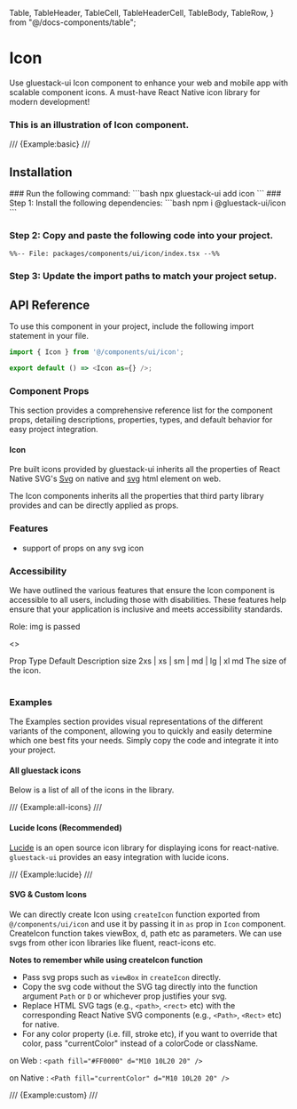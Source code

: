   Table,
  TableHeader,
  TableCell,
  TableHeaderCell,
  TableBody,
  TableRow,
} from "@/docs-components/table";

# Icon
Use gluestack-ui Icon component to enhance your web and mobile app with scalable component icons. A must-have React Native icon library for modern development!
### This is an illustration of Icon component.
/// {Example:basic} ///
## Installation

<Tabs>
<TabItem label="CLI">
### Run the following command:
  ```bash
  npx gluestack-ui add icon
  ```
</TabItem>
<TabItem label="Manual">
### Step 1: Install the following dependencies:
```bash
npm i @gluestack-ui/icon
```

### Step 2: Copy and paste the following code into your project.

```tsx
%%-- File: packages/components/ui/icon/index.tsx --%% 
```

### Step 3: Update the import paths to match your project setup.
</TabItem>
</Tabs>

## API Reference

To use this component in your project, include the following import statement in your file.

```ts
import { Icon } from '@/components/ui/icon';
```

```ts
export default () => <Icon as={} />;
```

### Component Props

This section provides a comprehensive reference list for the component props, detailing descriptions, properties, types, and default behavior for easy project integration.

#### Icon

Pre built icons provided by gluestack-ui inherits all the properties of React Native SVG's [Svg](https://github.com/software-mansion/react-native-svg/tree/main/Example) on native and [svg](https://developer.mozilla.org/en-US/docs/Web/SVG/Element/svg) html element on web.

The Icon components inherits all the properties that third party library provides and can be directly applied as props.

### Features

- support of props on any svg icon

### Accessibility

We have outlined the various features that ensure the Icon component is accessible to all users, including those with disabilities. These features help ensure that your application is inclusive and meets accessibility standards.

Role: img is passed

<>
<Table>
<TableHeader>
  <TableRow>
    <TableHeaderCell>Prop</TableHeaderCell>
    <TableHeaderCell>Type</TableHeaderCell>
    <TableHeaderCell>Default</TableHeaderCell>
    <TableHeaderCell>Description</TableHeaderCell>
  </TableRow>
  </TableHeader>
  <TableBody>
  <TableRow>
    <TableCell><InlineCode>size</InlineCode></TableCell>
    <TableCell>2xs | xs | sm | md | lg | xl</TableCell>
    <TableCell>md</TableCell>
    <TableCell>The size of the icon.</TableCell>
  </TableRow>
  </TableBody>
</Table>
</>

### Examples

The Examples section provides visual representations of the different variants of the component, allowing you to quickly and easily determine which one best fits your needs. Simply copy the code and integrate it into your project.

#### All gluestack icons

Below is a list of all of the icons in the library.

/// {Example:all-icons} ///

#### Lucide Icons (Recommended)

[Lucide](https://lucide.dev/docs/lucide-react-native) is an open source icon library for displaying icons for react-native. `gluestack-ui` provides an easy integration with lucide icons.

/// {Example:lucide} ///

#### SVG & Custom Icons

We can directly create Icon using `createIcon` function exported from `@/components/ui/icon` and use it by passing it in `as` prop in `Icon` component.
CreateIcon function takes viewBox, d, path etc as parameters. We can use svgs from other icon libraries like fluent, react-icons etc.

**Notes to remember while using createIcon function**

- Pass svg props such as `viewBox` in `createIcon` directly.
- Copy the svg code without the SVG tag directly into the function argument `Path` or `D` or whichever prop justifies your svg.
- Replace HTML SVG tags (e.g., `<path>`, `<rect>` etc) with the corresponding React Native SVG components (e.g., `<Path>`, `<Rect>` etc) for native.
- For any color property (i.e. fill, stroke etc), if you want to override that color, pass "currentColor" instead of a colorCode or className.

on Web :
`<path fill="#FF0000" d="M10 10L20 20" /> `

on Native :
`<Path fill="currentColor" d="M10 10L20 20" /> `

/// {Example:custom} ///

